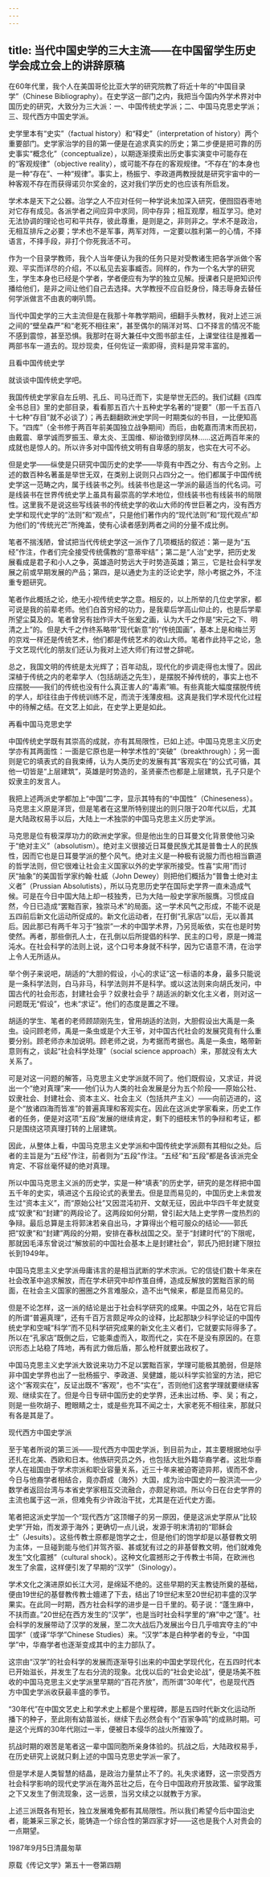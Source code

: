 ```yaml
---
---
---
```

title: 当代中国史学的三大主流——在中国留学生历史学会成立会上的讲辞原稿
---




在60年代里，我个人在美国哥伦比亚大学的研究院教了将近十年的“中国目录学”（Chinese Bibliography）。在史学这一部门之内，我把当今国内外学术界对中国历史的研究，大致分为三大派：一、中国传统史学派；二、中国马克思史学派；三、现代西方中国史学派。

史学里本有“史实”（factual history）和“释史”（interpretation of history）两个重要部门。史学家治学的目的第一便是在追求真实的历史；第二步便是把可靠的历史事实“概念化”（conceptualize），以期逐渐摸索出历史事实演变中可能存在的“客观规律”（objective reality），或可能不存在的客观规律。“不存在”的本身也是一种“存在”、一种“规律”。事实上，杨振宁、李政道两教授就是研究宇宙中的一种客观不存在而获得诺贝尔奖金的，这对我们学历史的也应该有所启发。

学术本是天下之公器。治学之人不应对任何一种学说未加深入研究，便囫囵吞枣地对它存有成见。各派学者之间应异中求同，同中存异；相互观摩，相互学习。绝对无法协调的理论也可和平共存，彼此尊重，是则是之，非则非之。学术不是政治，无相互排斥之必要；学术也不是军事，两军对阵，一定要以胜利第一的心情，不择语言，不择手段，非打个你死我活不可。

作为一个目录学教师，我个人当年便认为我的任务只是对受教诸生把各学派做个客观、平实而详尽的介绍，不以私见去妄事臧否。同样的，作为一个名大学的研究生，学生本身也已经是个学者，学者便应有为学的独立见解。授课者只是把知识传播给他们，是非之间让他们自己去选择。大学教授不应自贬身份，降志辱身去替任何学派做言不由衷的喇叭筒。

当代中国史学的三大主流但是在我那十年教学期间，细翻手头教材，我对上述三派之间的“壁垒森严”和“老死不相往来”，甚至偶尔的隔洋对骂、口不择言的情况不能不感到震惊，甚至恐惧。我那时在哥大兼任中文图书部主任，上课堂往往是推着一两部书车一道去的。现炒现卖，任何佐证一索即得，资料是异常丰富的。





且看中国传统史学


就谈谈中国传统史学吧。

我国传统史学家自左丘明、孔丘、司马迁而下，实是举世无匹的。我们试翻《四库全书总目》里的史部目录，看看那五百六十五种史学名著的“提要”（那一千五百八十七种“存目”就不必谈了）；再去翻翻欧洲史学同一时期类似的书目，一比便知高下。“四库”（全书修于两百年前美国独立战争期间）而后，由乾嘉而清末而民初，由戴震、章学诚而罗振玉、章太炎、王国维、柳诒徵到缪凤林……这近两百年来的成就也是惊人的。所以许多对中国传统文明有自卑感的朋友，也实在大可不必。

但是史学——纵使是只研究中国历史的史学——毕竟有中西之分、有古今之别。上述的数百种名著虽是举世无双，在类别上说则只占四分之一。他们都属于中国传统史学这一范畴之内，属于线装书之列。线装书也是这一学派的最适当的代名词。可是线装书在世界传统史学上虽具有最崇高的学术地位，但线装书也有线装书的局限性。这里我不是说这些写线装书的传统史学的收山大师的传世巨著之内，没有西方史学和现代史学的“法则”和“观点”，只是他们著作内的“现代法则”和“现代观点”却为他们的“传统光芒”所掩盖，使有心读者感到两者之间的分量不成比例。

笔者不揣浅陋，曾试把当代传统史学这一派作了几项概括的叙述：第一是为“五经”作注，作者们完全接受传统儒教的“意蒂牢结”；第二是“人治”史学，把历史发展看成是君子和小人之争，英雄造时势远大于时势造英雄；第三，它是社会科学发展之前或早期发展的产品；第四，是以通史为主的泛论史学，除小考据之外，不注重专题研究。

笔者作此概括之论，绝无小视传统史学之意。相反的，以上所举的几位史学家，都可说是我的前辈老师。他们白首穷经的功力，是我辈后学高山仰止的，也是后学辈所望尘莫及的。笔者曾另有拙作评大千张爰之画，认为大千之作是“宋元之下、明清之上”的。但是大千之作终系略带“现代新意”的“传统国画”，基本上是和梅兰芳的京戏一样还是传统艺术，他们都是传统艺术的收山大师。笔者作此持平之论，急于文艺现代化的朋友们还认为我对上述大师们有过誉之辞呢。

总之，我国文明的传统是太光辉了；百年动乱，现代化的步调走得也太慢了。因此深植于传统之内的老辈学人（包括胡适之先生），是摆脱不掉传统的，事实上也不应摆脱——我们的传统也没有什么真正害人的“毒素”嘛。有些真能大幅度摆脱传统的学人，却往往由于传统训练不足，而流于浅薄皮相。这真是我们学术现代化过程中的待解之结。在文艺上如此，在史学上更是如此。





再看中国马克思史学


中国传统史学既有其崇高的成就，亦有其局限性，已如上述。中国马克思主义历史学亦有其两面性：一面是它原也是一种学术性的“突破”（breakthrough）；另一面则是它的填表式的自我束缚，认为人类历史的发展有其“客观实在”的公式可循，其他一切皆是“上层建筑”，英雄是时势造的，圣贤豪杰也都是上层建筑，孔子只是个奴隶主的发言人。

我把上述两派史学都加上“中国”二字，显示其特有的“中国性”（Chineseness）。马克思主义原是洋货，但是笔者在这里所特别提出的则只限于20年代以后，尤其是大陆政权易手以后，大陆上一术独崇的中国马克思主义历史学派。

马克思是位有极深厚功力的欧洲史学家。但是他出生的日耳曼文化背景使他习染于“绝对主义”（absolutism）。绝对主义很接近日耳曼民族尤其是普鲁士人的民族性，因而它也是日耳曼学派的整个风气。绝对主义是一种极有说服力而也相当霸道的哲学法则，但它很难让社会主义国家以外的史学家所接受。性喜“实用”而讨厌“抽象”的美国哲学家约翰·杜威（John Dewey）则把他们概括为“普鲁士绝对主义者”（Prussian Absolutists），所以马克思历史学在国际史学界一直未造成气候。可是在今日中国大陆上却一枝独秀，已为大陆一般史学家所服膺。习惯成自然，今日已造成“罢黜百家，独崇马术”的局面。这一学术风气之形成，不能不说是五四前后新文化运动所促成的。新文化运动者，在打倒“孔家店”以后，无以善其后。因此那已有两千年习于“独崇”一术的中国学术界，乃另觅皈依，实在也是时势使然。再者，那些倒孔人士，在孔倒以后所提倡的科学、民主的口号，原是一摊混沌水。在社会科学的法则上说，这个口号本身就不科学，因为它语意不清，在治学上令人无所适从。

举个例子来说吧，胡适的“大胆的假设，小心的求证”这一标语的本身，最多只能说是一条科学法则，白马非马，科学法则并不是科学。或以这法则来向胡氏发问，中国古代的社会形态，封建社会乎？奴隶社会乎？胡适派的新文化主义者，则对这一问题既无“假设”，也未“求证”。他们的态度是置之不理。

胡适的学生、笔者的老师顾颉刚先生，曾用胡适的法则，大胆假设出大禹是一条虫。设问顾老师，禹是一条虫或是个大王爷，对中国古代社会的发展究竟有什么重要分别。顾老师亦未加说明。顾老师之说，为考据而考据也。禹是一条虫，略带新意则有之，谈起“社会科学处理”（social science approach）来，那就没有太大关系了。

可是对这一问题的解答，马克思主义史学派就不同了。他们既假设，又求证，并说出一个“绝对真理”来——他们认为人类的社会发展是分为五个阶段——原始公社、奴隶社会、封建社会、资本主义、社会主义（包括共产主义）——向前迈进的，这是个“放诸四海而皆准”的普遍真理和客观实在。因此在这派史学家看来，历史工作者的任务，便是对这项“五段”发展的继续肯定，剩下的细枝末节的争辩和考证，都只是围绕这项真理打转的上层建筑。

因此，从整体上看，中国马克思主义史学派和中国传统史学派颇有其相似之处。后者的主旨是为“五经”作注，前者则为“五段”作注。“五经”和“五段”都是各该派完全肯定、不容丝毫怀疑的绝对真理。

所以中国马克思主义派的历史学，实是一种“填表”的历史学，研究的是怎样把中国五千年的史实，填进这个五段论式的表里去。但是显而易见的，中国历史上未尝发生过“资本主义”，而“原始公社”又因混沌初开、文献无征，因此中华四千年史就变成“奴隶”和“封建”的两段论了。这两段如何分期，曾引起大陆上史学界一度热烈的争辩。最后总算是主将郭沫若亲自出马，才算得出个粗可服众的结论——郭氏把“奴隶”和“封建”两段的分期，安排在春秋战国之交。至于“封建时代”的下限呢，那就因毛泽东曾说过“解放前的中国社会基本上是封建社会”，郭氏乃把封建下限拉长到1949年。

中国马克思主义史学派毋庸讳言的是相当武断的学术宗派。它的信徒们数十年来在社会改革中追求解放，而在学术研究中却作茧自缚，造成反解放的罢黜百家的局面，在社会主义国家的圈圈之外言难服众，造不出气候来，都是显而易见的。

但是不论怎样，这一派的结论是出于社会科学研究的成果。中国之外，站在它背后的所谓“普遍真理”，还有千百万言颇足哗众的诠释，比起那缺少科学论证的中国传统史学和空喊“科学”而不见科学研究成果的新文化主义者们，它就要实际得多了。所以在“孔家店”既倒之后，它能乘虚而入，取而代之，实在不是没有原因的。在意识形态上站稳了阵地，再有武力做后盾，那么枪杆就要出政权了。

中国马克思主义史学派大致说来功力不足以罢黜百家，学理可能极其脆弱，但是除非中国史学界也出了一批杨振宁、李政道、吴健雄，能以科学实验室的方法，把它这个“客观实在”，反证出既不“客观”，也不“实在”，否则他们这套学理就要继续客观、继续实在了。但是今日专研中国历史的史学界，还未出过杨、李、吴；有之，则是一些吹胡子、瞪眼睛之士，或是些充耳不闻之士，大家老死不相往来，那就只有各是其是了。





现代西方中国史学派


至于笔者所说的第三派——现代西方中国史学派，到目前为止，其主要根据地似乎还扎在北美、西欧和日本。他族研究员之外，也包括大批外籍华裔学者。这批华裔学人在祖国由于学术宗派和职业容量关系，近三十年来被迫寄迹异邦，锲而不舍，今日与他裔学者相结合，竟亦蔚成（海外）大国，成为治中国史的一股洪流——少数学者返回台湾与本省史学家相互交流融合，亦颇足称颂。所以今日在台史学界的主流也属于这一派，但难免有少许政治干扰，尤其是在近代史方面。

笔者把这派史学加一个“现代西方”这顶帽子的另一原因，便是这派史学原从“比较史学”开始，而发源于海外；更确切一点儿说，发源于明末清初的“耶稣会士”（Jesuits）。这些传教士原都是饱学之士，但是他们的饱学却是以基督教文明为主体，一旦碰到能与他们并驾齐驱、甚或犹有过之的非基督教文明，他们就难免发生“文化震撼”（cultural shock）。这种文化震撼形之于传教士书简，在欧洲也发生了余震，这样便引发了早期的“汉学”（Sinology）。

学术文化之演进原如长江大河，是绵延不绝的。这些早期的天主教徒所奠的基础，便由19世纪的基督教传教士嬗递了下去，结出了19世纪末至20世纪初丰盛的汉学果实。在此同一时期，西方社会科学的进步是一日千里的。荀子说：“蓬生麻中，不扶而直。”20世纪在西方发生的“汉学”，也是当时社会科学里的“麻”中之“蓬”。社会科学的发展带动了汉学的发展，至二次大战后乃发展出今日几乎喧宾夺主的“中国学”（或译“华学”Chinese Studies）来。“汉学”本是白种学者的专业，“中国学”中，华裔学者也逐渐变成其中的主力部队了。

这宗由“汉学”的社会科学的发展而逐渐导引出来的中国史学现代化，在五四时代本已开始滋长，并发生了左右分流的现象。北伐以后的“社会史论战”，便是场美不胜收的中国马克思主义史学派里早期的“百花齐放”，而所谓“30年代”，也是现代西方中国史学派收获最丰盛的季节。

“30年代”在中国文艺史上和学术史上都是个里程碑，那是五四时代新文化运动所播下的种子，至此刚有幼苗滋长，继续下去必然会有个“百家争鸣”的成熟时期。可是这个光辉的30年代刚过一半，便被日本侵华的战火所摧毁了。

抗战时期的艰苦是笔者这一辈中国同胞所亲身体验的。抗战之后，大陆政权易手，在历史研究上说就只剩上述的中国马克思史学派一家了。

但是学术是人类智慧的结晶，是政治力量禁止不了的。礼失求诸野，这一宗受西方社会科学影响的现代史学派在海外茁壮之后，在今日中国政府开放政策、留学政策之下又发生了倒流现象，这一远景，当另文续之以就教于方家。

上述三派既各有短长，独立发展难免都有其局限性。所以我们希望今后中国治史者，能兼采三家之长，能铸造一个综合性的第四家才好——这也是我个人对贵会的一点期望。

1987年9月5日清晨匆草

原载《传记文学》第五十一卷第四期